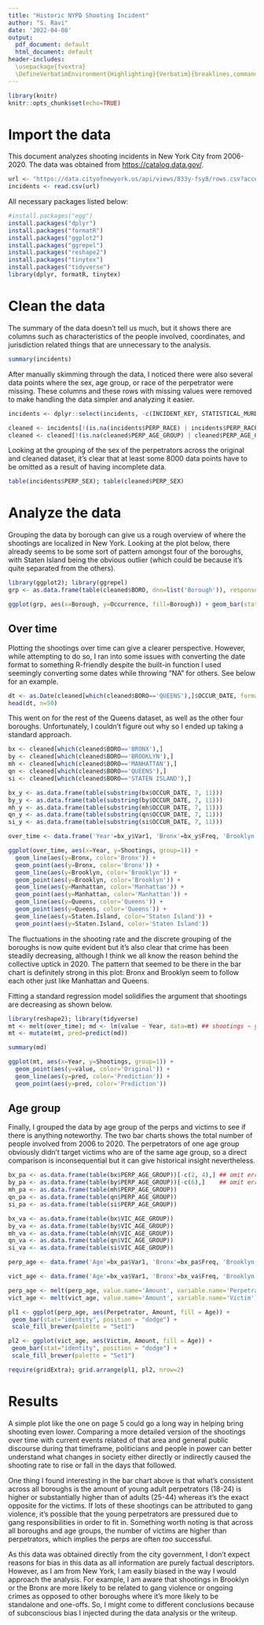 ```yaml
---
title: "Historic NYPD Shooting Incident"
author: "S. Ravi"
date: '2022-04-08'
output:
  pdf_document: default
  html_document: default
header-includes:
  \usepackage{fvextra}
  \DefineVerbatimEnvironment{Highlighting}{Verbatim}{breaklines,commandchars=\\\{\}}
---
```


```r
library(knitr)
knitr::opts_chunk$set(echo=TRUE)
```

# Import the data
This document analyzes shooting incidents in New York City from 2006-2020. The data was obtained from <https://catalog.data.gov/>.
```r
url <- "https://data.cityofnewyork.us/api/views/833y-fsy8/rows.csv?accessType=DOWNLOAD" 
incidents <- read.csv(url)
```

All necessary packages listed below:
```r
#install.packages("egg")
install.packages("dplyr")
install.packages("formatR")
install.packages("ggplot2")
install.packages("ggrepel")
install.packages("reshape2")
install.packages("tinytex")
install.packages("tidyverse")
library(dplyr, formatR, tinytex)
```

# Clean the data
The summary of the data doesn't tell us much, but it shows there are columns such as characteristics of the people involved, coordinates, and jurisdiction related things that are unnecessary to the analysis.
```r
summary(incidents)
```

After manually skimming through the data, I noticed there were also several data points where the sex, age group, or race of the perpetrator were missing. These columns and these rows with missing values were removed to make handling the data simpler and analyzing it easier.
```r
incidents <- dplyr::select(incidents, -c(INCIDENT_KEY, STATISTICAL_MURDER_FLAG, JURISDICTION_CODE, PRECINCT, LOCATION_DESC, Latitude, Longitude, X_COORD_CD, Y_COORD_CD, Lon_Lat))

cleaned <- incidents[!(is.na(incidents$PERP_RACE) | incidents$PERP_RACE==""),]
cleaned <- cleaned[!(is.na(cleaned$PERP_AGE_GROUP) | cleaned$PERP_AGE_GROUP==""),]
```
Looking at the grouping of the sex of the perpetrators across the original and cleaned dataset, it's clear that at least some 8000 data points have to be omitted as a result of having incomplete data.
```r
table(incidents$PERP_SEX); table(cleaned$PERP_SEX)
```

# Analyze the data
Grouping the data by borough can give us a rough overview of where the shootings are localized in New York. Looking at the plot below, there already seems to be some sort of pattern amongst four of the boroughs, with Staten Island being the obvious outlier (which could be because it's quite separated from the others).
```r
library(ggplot2); library(ggrepel)
grp <- as.data.frame(table(cleaned$BORO, dnn=list('Borough')), responseName='Occurrence')

ggplot(grp, aes(x=Borough, y=Occurrence, fill=Borough)) + geom_bar(stat="identity") + geom_text_repel(data=grp, aes(label=Occurrence))
```

## Over time
Plotting the shootings over time can give a clearer perspective. However, while attempting to do so, I ran into some issues with converting the date format to something R-friendly despite the built-in function I used seemingly converting some dates while throwing "NA" for others. See below for an example.
```r
dt <- as.Date(cleaned[which(cleaned$BORO=='QUEENS'),]$OCCUR_DATE, format='%d/%m/%Y')
head(dt, n=50)
```

This went on for the rest of the Queens dataset, as well as the other four boroughs. Unfortunately, I couldn't figure out why so I ended up taking a standard approach. 
```r
bx <- cleaned[which(cleaned$BORO=='BRONX'),]
by <- cleaned[which(cleaned$BORO=='BROOKLYN'),]
mh <- cleaned[which(cleaned$BORO=='MANHATTAN'),]
qn <- cleaned[which(cleaned$BORO=='QUEENS'),]
si <- cleaned[which(cleaned$BORO=='STATEN ISLAND'),]

bx_y <- as.data.frame(table(substring(bx$OCCUR_DATE, 7, 11)))
by_y <- as.data.frame(table(substring(by$OCCUR_DATE, 7, 11)))
mh_y <- as.data.frame(table(substring(mh$OCCUR_DATE, 7, 11)))
qn_y <- as.data.frame(table(substring(qn$OCCUR_DATE, 7, 11)))
si_y <- as.data.frame(table(substring(si$OCCUR_DATE, 7, 11)))

over_time <- data.frame('Year'=bx_y$Var1, 'Bronx'=bx_y$Freq, 'Brooklyn'=by_y$Freq, 'Manhattan'=mh_y$Freq, 'Queens'=qn_y$Freq, 'Staten Island'=si_y$Freq)

ggplot(over_time, aes(x=Year, y=Shootings, group=1)) +
  geom_line(aes(y=Bronx, color='Bronx')) + 
  geom_point(aes(y=Bronx, color='Bronx')) +
  geom_line(aes(y=Brooklyn, color='Brooklyn')) + 
  geom_point(aes(y=Brooklyn, color='Brooklyn')) + 
  geom_line(aes(y=Manhattan, color='Manhattan')) + 
  geom_point(aes(y=Manhattan, color='Manhattan')) +
  geom_line(aes(y=Queens, color='Queens')) + 
  geom_point(aes(y=Queens, color='Queens')) +
  geom_line(aes(y=Staten.Island, color='Staten Island')) +
  geom_point(aes(y=Staten.Island, color='Staten Island'))
```

The fluctuations in the shooting rate and the discrete grouping of the boroughs is now quite evident but it's also clear that crime has been steadily decreasing, although I think we all know the reason behind the collective uptick in 2020. The pattern that seemed to be there in the bar chart is definitely strong in this plot: Bronx and Brooklyn seem to follow each other just like Manhattan and Queens. 

Fitting a standard regression model solidifies the argument that shootings are decreasing as shown below.

```r
library(reshape2); library(tidyverse)
mt <- melt(over_time); md <- lm(value ~ Year, data=mt) ## shootings ~ year
mt <- mutate(mt, pred=predict(md))

summary(md)

ggplot(mt, aes(x=Year, y=Shootings, group=1)) +
  geom_point(aes(y=value, color='Original')) +
  geom_line(aes(y=pred, color='Prediction')) + 
  geom_point(aes(y=pred, color='Prediction'))
```

## Age group
Finally, I grouped the data by age group of the perps and victims to see if there is anything noteworthy. The two bar charts shows the total number of people involved from 2006 to 2020. The perpetrators of one age group obviously didn’t target victims who are of the same age group, so a direct comparison is inconsequential but it can give historical insight nevertheless.
```r
bx_pa <- as.data.frame(table(bx$PERP_AGE_GROUP))[-c(2, 4),] ## omit erroneous datapoints
by_pa <- as.data.frame(table(by$PERP_AGE_GROUP))[-c(6),]    ## omit erroneous datapoint
mh_pa <- as.data.frame(table(mh$PERP_AGE_GROUP))
qn_pa <- as.data.frame(table(qn$PERP_AGE_GROUP))
si_pa <- as.data.frame(table(si$PERP_AGE_GROUP))

bx_va <- as.data.frame(table(bx$VIC_AGE_GROUP))
by_va <- as.data.frame(table(by$VIC_AGE_GROUP))
mh_va <- as.data.frame(table(mh$VIC_AGE_GROUP))
qn_va <- as.data.frame(table(qn$VIC_AGE_GROUP))
si_va <- as.data.frame(table(si$VIC_AGE_GROUP))

perp_age <- data.frame('Age'=bx_pa$Var1, 'Bronx'=bx_pa$Freq, 'Brooklyn'=by_pa$Freq, 'Manhattan'=mh_pa$Freq, 'Queens'=qn_pa$Freq, 'Staten Island'=si_pa$Freq)

vict_age <- data.frame('Age'=bx_va$Var1, 'Bronx'=bx_va$Freq, 'Brooklyn'=by_va$Freq, 'Manhattan'=mh_va$Freq, 'Queens'=qn_va$Freq, 'Staten Island'=si_va$Freq)

perp_age <- melt(perp_age, value.name='Amount', variable.name='Perpetrator')
vict_age <- melt(vict_age, value.name='Amount', variable.name='Victim')
```
```r
pl1 <- ggplot(perp_age, aes(Perpetrator, Amount, fill = Age)) + 
 geom_bar(stat="identity", position = "dodge") + 
 scale_fill_brewer(palette = "Set1")

pl2 <- ggplot(vict_age, aes(Victim, Amount, fill = Age)) + 
 geom_bar(stat="identity", position = "dodge") + 
 scale_fill_brewer(palette = "Set1")

require(gridExtra); grid.arrange(pl1, pl2, nrow=2)
```

# Results
A simple plot like the one on page 5 could go a long way in helping bring shooting even lower. Comparing a more detailed version of the shootings over time with current events related of that area and general public discourse during that timeframe, politicians and people in power can better understand what changes in society either directly or indirectly caused the shooting rate to rise or fall in the days that followed.

One thing I found interesting in the bar chart above is that what’s consistent across all boroughs is the amount of young adult perpetrators (18-24) is higher or substantially higher than of adults (25-44) whereas it’s the exact opposite for the victims. If lots of these shootings can be attributed to gang violence, it’s possible that the young perpetrators are pressured due to gang responsibilities in order to fit in. Something worth noting is that across all boroughs and age groups, the number of victims are higher than perpetrators, which implies the perps are often $too$ successful.

As this data was obtained directly from the city government, I don't expect reasons for bias in this data as all information are purely factual descriptors. However, as I am from New York, I am easily biased in the way I would approach the analysis. For example, I am aware that shootings in Brooklyn or the Bronx are more likely to be related to gang violence or ongoing crimes as opposed to other boroughs where it's more likely to be standalone and one-offs. So, I might come to different conclusions because of subconscious bias I injected during the data analysis or the writeup.
